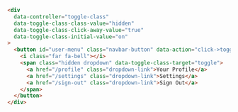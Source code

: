 ```html
<div
  data-controller="toggle-class"
  data-toggle-class-class-value="hidden"
  data-toggle-class-click-away-value="true"
  data-toggle-class-initial-value="on"
>
  <button id="user-menu" class="navbar-button" data-action="click->toggle-class#toggle">
    <i class="far fa-bell"></i>
    <span class="hidden dropdown" data-toggle-class-target="toggle">
      <a href="/profile" class="dropdown-link">Your Profile</a>
      <a href="/settings" class="dropdown-link">Settings</a>
      <a href="/sign-out" class="dropdown-link">Sign Out</a>
    </span>
  </button>
</div>
```
